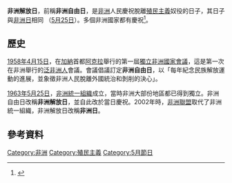 '''非洲解放日'''，前稱'''非洲自由日'''，是[[非洲|非洲]]人民慶祝脫離[[殖民主義|殖民主義]]奴役的日子，其日子與[[非洲日|非洲日]]相同 （[[5月25日|5月25日]]）。多個非洲國家都有慶祝<ref>{{cite news|title=Rwanda: African Liberation Day to Be Marked in Rwanda for the First Time|url=http://allafrica.com/stories/201605241226.html|accessdate=2016年5月25日|agency=AllAfrica|date=2016年5月24日}}</ref>。

==歷史==
[[1958年|1958年]][[4月15日|4月15日]]，在[[加納|加納]]首都[[阿克拉|阿克拉]]舉行的第一屆[[獨立非洲國家會議|獨立非洲國家會議]]，這是第一次在非洲舉行的[[泛非主義|泛非洲人]]會議。會議倡議訂定'''非洲自由日'''，以「每年紀念民族解放運動的進展，並象徵非洲人民脫離外國統治和剝削的決心」。

[[1963年|1963年]][[5月25日|5月25日]]，[[非洲統一組織|非洲統一組織]]成立，當時非洲大部份地區都已得到獨立。非洲自由日改稱'''非洲解放日'''，並自此改於當日慶祝。2002年時，[[非洲聯盟|非洲聯盟]]取代了非洲統一組織，非洲解放日改稱'''非洲日'''。

== 參考資料 ==
{{reflist}}

[[Category:非洲|Category:非洲]]
[[Category:殖民主義|Category:殖民主義]]
[[Category:5月節日|Category:5月節日]]